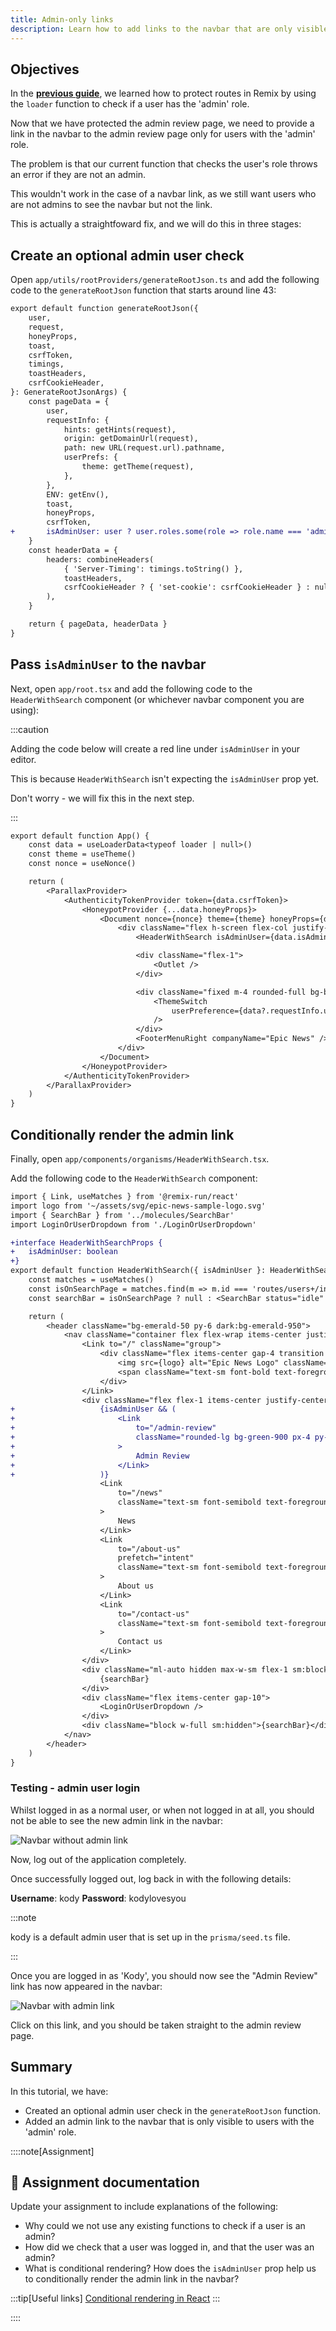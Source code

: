 ```yaml
---
title: Admin-only links
description: Learn how to add links to the navbar that are only visible to users with the 'admin' role.
---
```



## Objectives

In the [**previous guide**](/code-monster/guides/epic-news/admin-page/protecting-routes), we learned how to protect routes in Remix by using the `loader` function to check if a user has the 'admin' role.

Now that we have protected the admin review page, we need to provide a link in the navbar to the admin review page only for users with the 'admin' role.

The problem is that our current function that checks the user's role throws an error if they are not an admin.

This wouldn't work in the case of a navbar link, as we still want users who are not admins to see the navbar but not the link.

This is actually a straightfoward fix, and we will do this in three stages:

## Create an optional admin user check

Open `app/utils/rootProviders/generateRootJson.ts` and add the following code to the `generateRootJson` function that starts around line 43:

```diff lang="tsx" title="app/utils/rootProviders/generateRootJson.ts" showLineNumbers startLineNumber=43
export default function generateRootJson({
	user,
	request,
	honeyProps,
	toast,
	csrfToken,
	timings,
	toastHeaders,
	csrfCookieHeader,
}: GenerateRootJsonArgs) {
	const pageData = {
		user,
		requestInfo: {
			hints: getHints(request),
			origin: getDomainUrl(request),
			path: new URL(request.url).pathname,
			userPrefs: {
				theme: getTheme(request),
			},
		},
		ENV: getEnv(),
		toast,
		honeyProps,
		csrfToken,
+		isAdminUser: user ? user.roles.some(role => role.name === 'admin') : false,
	}
	const headerData = {
		headers: combineHeaders(
			{ 'Server-Timing': timings.toString() },
			toastHeaders,
			csrfCookieHeader ? { 'set-cookie': csrfCookieHeader } : null,
		),
	}

	return { pageData, headerData }
}
```

## Pass `isAdminUser` to the navbar

Next, open `app/root.tsx` and add the following code to the `HeaderWithSearch` component (or whichever navbar component you are using):

:::caution

Adding the code below will create a red line under `isAdminUser` in your editor.

This is because `HeaderWithSearch` isn't expecting the `isAdminUser` prop yet.

Don't worry - we will fix this in the next step.

:::

```diff lang="tsx" title="app/root.tsx" showLineNumbers startLineNumber=22 collapse={2-4, 14-23} ins=" isAdminUser={data.isAdminUser}"
export default function App() {
	const data = useLoaderData<typeof loader | null>()
	const theme = useTheme()
	const nonce = useNonce()

	return (
		<ParallaxProvider>
			<AuthenticityTokenProvider token={data.csrfToken}>
				<HoneypotProvider {...data.honeyProps}>
					<Document nonce={nonce} theme={theme} honeyProps={data?.honeyProps}>
						<div className="flex h-screen flex-col justify-between">
							<HeaderWithSearch isAdminUser={data.isAdminUser} />

							<div className="flex-1">
								<Outlet />
							</div>

							<div className="fixed m-4 rounded-full bg-black/20 p-2 backdrop-blur-sm transition hover:bg-black/30 dark:bg-white/20 dark:hover:bg-white/30">
								<ThemeSwitch
									userPreference={data?.requestInfo.userPrefs.theme}
								/>
							</div>
							<FooterMenuRight companyName="Epic News" />
						</div>
					</Document>
				</HoneypotProvider>
			</AuthenticityTokenProvider>
		</ParallaxProvider>
	)
}
```

## Conditionally render the admin link

Finally, open `app/components/organisms/HeaderWithSearch.tsx`.

Add the following code to the `HeaderWithSearch` component:

```diff lang="tsx" title="app/components/organisms/HeaderWithSearch.tsx" showLineNumbers ins="{ isAdminUser }: HeaderWithSearchProps" ins="flex flex-1 items-center justify-center gap-8" collapse={38-50}
import { Link, useMatches } from '@remix-run/react'
import logo from '~/assets/svg/epic-news-sample-logo.svg'
import { SearchBar } from '../molecules/SearchBar'
import LoginOrUserDropdown from './LoginOrUserDropdown'

+interface HeaderWithSearchProps {
+	isAdminUser: boolean
+}
export default function HeaderWithSearch({ isAdminUser }: HeaderWithSearchProps) {
	const matches = useMatches()
	const isOnSearchPage = matches.find(m => m.id === 'routes/users+/index')
	const searchBar = isOnSearchPage ? null : <SearchBar status="idle" />

	return (
		<header className="bg-emerald-50 py-6 dark:bg-emerald-950">
			<nav className="container flex flex-wrap items-center justify-between gap-4 sm:flex-nowrap md:gap-8">
				<Link to="/" className="group">
					<div className="flex items-center gap-4 transition group-hover:opacity-80">
						<img src={logo} alt="Epic News Logo" className="w-16" />
						<span className="text-sm font-bold text-foreground">Epic News</span>
					</div>
				</Link>
				<div className="flex flex-1 items-center justify-center gap-8">
+					{isAdminUser && (
+						<Link
+							to="/admin-review"
+							className="rounded-lg bg-green-900 px-4 py-2 text-sm font-semibold text-foreground transition hover:bg-green-800"
+						>
+							Admin Review
+						</Link>
+					)}
					<Link
						to="/news"
						className="text-sm font-semibold text-foreground transition hover:text-foreground/80"
					>
						News
					</Link>
					<Link
						to="/about-us"
						prefetch="intent"
						className="text-sm font-semibold text-foreground transition hover:text-foreground/80"
					>
						About us
					</Link>
					<Link
						to="/contact-us"
						className="text-sm font-semibold text-foreground transition hover:text-foreground/80"
					>
						Contact us
					</Link>
				</div>
				<div className="ml-auto hidden max-w-sm flex-1 sm:block">
					{searchBar}
				</div>
				<div className="flex items-center gap-10">
					<LoginOrUserDropdown />
				</div>
				<div className="block w-full sm:hidden">{searchBar}</div>
			</nav>
		</header>
	)
}
```

### Testing - admin user login

Whilst logged in as a normal user, or when not logged in at all, you should not be able to see the new admin link in the navbar:

![Navbar without admin link](src/assets/webp/epic-news/navbar-without-admin-link.webp)

Now, log out of the application completely.

Once successfully logged out, log back in with the following details:

**Username**: <MonsterKbd>kody</MonsterKbd>
**Password**: <MonsterKbd>kodylovesyou</MonsterKbd>

:::note

<MonsterKbd>kody</MonsterKbd> is a default admin user that is set up in the `prisma/seed.ts` file.

:::

Once you are logged in as 'Kody', you should now see the "Admin Review" link has now appeared in the navbar:

![Navbar with admin link](src/assets/webp/epic-news/navbar-with-admin-link.webp)

Click on this link, and you should be taken straight to the admin review page.

## Summary

In this tutorial, we have:

- Created an optional admin user check in the `generateRootJson` function.
- Added an admin link to the navbar that is only visible to users with the 'admin' role.

::::note[Assignment]

## 📄 Assignment documentation

Update your assignment to include explanations of the following:

- Why could we not use any existing functions to check if a user is an admin?
- How did we check that a user was logged in, and that the user was an admin?
- What is conditional rendering? How does the `isAdminUser` prop help us to conditionally render the admin link in the navbar?

:::tip[Useful links]
[Conditional rendering in React](https://react.dev/learn/conditional-rendering)
:::

::::
